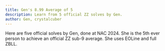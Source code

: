 ```yaml
---
title: Gen's 8.99 Average of 5
description: Learn from 5 official ZZ solves by Gen.
author: Gen, crystalcuber
---
```



Here are five official solves by Gen, done at NAC 2024.
She is the 5th ever person to achieve an official ZZ sub-9 average.
She uses EOLine and full ZBLL.

<br />

<ReconCollection recons={RECONS} youtubeVideoId={YOUTUBE_VIDEO_ID}/>

